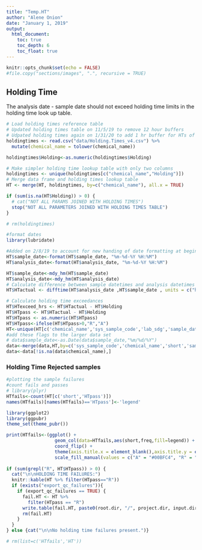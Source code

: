 ```yaml
---
title: "Temp.HT"
author: "Alene Onion"
date: "January 1, 2019"
output:
  html_document:
    toc: true
    toc_depth: 6
    toc_float: true
---
```


```r
knitr::opts_chunk$set(echo = FALSE)
#file.copy("sections/images", ".", recursive = TRUE)
```

## Holding Time
The analysis date - sample date should not exceed holding time limits in the holding time look up table.    
```r
# Load holding times reference table
# Updated holding times table on 11/5/19 to remove 12 hour buffers
# Udpated holding times again on 1/31/20 to add 1 hr buffer for HTs of 72 hours and below, and 1 day for those beyond (as per 1/29/20 email with Vicky Collam, ALS Quality Manager)
holdingtimes <- read.csv("data/Holding.Times_v4.csv") %>% 
  mutate(chemical_name = tolower(chemical_name))

holdingtimes$Holding<-as.numeric(holdingtimes$Holding)

# Make simpler holding time lookup table with only two columns
holdingtimes <- unique(holdingtimes[c("chemical_name","Holding")])
# Merge data frame and holding times lookup table
HT <- merge(HT, holdingtimes, by=c("chemical_name"), all.x = TRUE)

if (sum(is.na(HT$Holding)) > 0) {
  # cat("NOT ALL PARAMS JOINED WITH HOLDING TIMES") 
  stop("NOT ALL PARAMETERS JOINED WITH HOLDING TIMES TABLE")   
}

# rm(holdingtimes)

#format dates
library(lubridate)

#Added on 2/8/19 to account for new handing of date formatting at beginning of script (QAQC.Rmd)
HT$sample_date<-format(HT$sample_date, "%m-%d-%Y %H:%M")
HT$analysis_date<-format(HT$analysis_date, "%m-%d-%Y %H:%M")

HT$sample_date<-mdy_hm(HT$sample_date)
HT$analysis_date<-mdy_hm(HT$analysis_date)
# Calculate difference between sample datetimes and analysis datetimes (actual holding times)
HT$HTactual <- difftime(HT$analysis_date ,HT$sample_date , units = c("hours"))

# Calculate holding time exceedances 
HT$HTexceed_hrs <- HT$HTactual - HT$Holding
HT$HTpass <- HT$HTactual - HT$Holding
HT$HTpass <- as.numeric(HT$HTpass)
HT$HTpass<-ifelse(HT$HTpass>0,"R","A")
HT<-unique(HT[c('chemical_name','sys_sample_code','lab_sdg','sample_date','analysis_date','Holding','HTactual','HTexceed_hrs','short','HTpass')])
#add these flags to the larger data set
# data$sample_date<-as.Date(data$sample_date,"%m/%d/%Y")
data<-merge(data,HT,by=c('sys_sample_code','chemical_name','short','sample_date','lab_sdg'),all=TRUE)
data<-data[!is.na(data$chemical_name),]
```

### Holding Time Rejected samples
```r
#plotting the sample failures
#count fails and passes
# library(plyr)
HTfails<-count(HT[c('short','HTpass')])
names(HTfails)[names(HTfails)=='HTpass']<-'legend'

library(ggplot2)
library(ggpubr)
theme_set(theme_pubr())

print(HTfails<-(ggplot() +
                  geom_col(data=HTfails,aes(short,freq,fill=legend)) +
                  coord_flip() +
                  theme(axis.title.x = element_blank(),axis.title.y = element_blank()) +
                  scale_fill_manual(values = c("A" = "#00BFC4", "R" = "#F8766D"), na.value = "gray")))
  
if (sum(grepl("R", HT$HTpass)) > 0) {
  cat("\n\nHOLDING TIME FAILURES:")
  knitr::kable(HT %>% filter(HTpass=="R"))
  if (exists("export_qc_failures")){
    if (export_qc_failures == TRUE) {
      fail.HT <- HT %>% 
        filter(HTpass == "R")
      write.table(fail.HT, paste0(root.dir, "/", project.dir, input.dir, "fail.HT.csv"), append = TRUE, row.names = FALSE)
      rm(fail.HT)
    } 
  }
} else {cat("\n\nNo holding time failures present.")}

# rm(list=c('HTfails','HT'))
```

